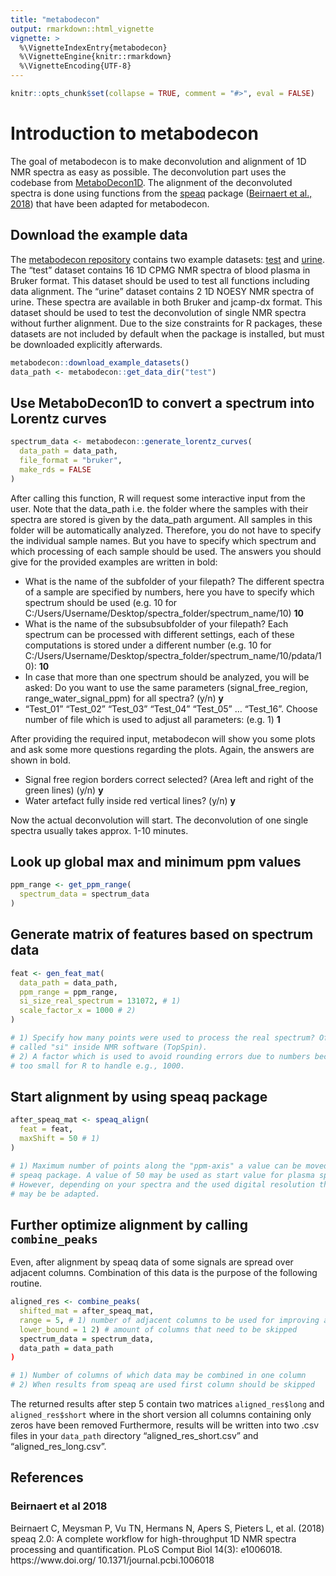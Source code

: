 ---
title: "metabodecon"
output: rmarkdown::html_vignette
vignette: >
  %\VignetteIndexEntry{metabodecon}
  %\VignetteEngine{knitr::rmarkdown}
  %\VignetteEncoding{UTF-8}
---

```{r knitr-setup, include = FALSE}
knitr::opts_chunk$set(collapse = TRUE, comment = "#>", eval = FALSE)

```

# Introduction to metabodecon

The goal of metabodecon is to make deconvolution and alignment of 1D NMR spectra as easy as possible. The deconvolution part uses the codebase from [MetaboDecon1D](https://www.doi.org/10.3390/metabo11070452). The alignment of the deconvoluted spectra is done using functions from the [speaq](https://CRAN.R-project.org/package=speaq) package ([Beirnaert et al., 2018](#beirnaert-et-al-2018)) that have been adapted for metabodecon.

## Download the example data

The [metabodecon repository](https://gitlab.spang-lab.de/grw28475/metabodecon) contains two example datasets: [test](https://gitlab.spang-lab.de/grw28475/metabodecon/-/tree/main/misc/datasets/test) and [urine](https://gitlab.spang-lab.de/grw28475/metabodecon/-/tree/main/misc/datasets/urine). The "test" dataset contains 16 1D CPMG NMR spectra of blood plasma in Bruker format. This dataset should be used to test all functions including data alignment. The "urine" dataset contains 2 1D NOESY NMR spectra of urine. These spectra are available in both Bruker and jcamp-dx format. This dataset should be used to test the deconvolution of single NMR spectra without further alignment. Due to the size constraints for R packages, these datasets are not included by default when the package is installed, but must be downloaded explicitly afterwards.

```{r download-example-datasets}
metabodecon::download_example_datasets()
data_path <- metabodecon::get_data_dir("test")
```

## Use MetaboDecon1D to convert a spectrum into Lorentz curves

```{r, eval=FALSE}
spectrum_data <- metabodecon::generate_lorentz_curves(
  data_path = data_path,
  file_format = "bruker",
  make_rds = FALSE
)
```

After calling this function, R will request some interactive input from the user. Note that the data_path i.e. the folder where the samples with their spectra are stored is given by the data_path argument. All samples in this folder will be automatically analyzed. Therefore, you do not have to specify the individual sample names. But you have to specify which spectrum and which processing of each sample should be used. The answers you should give for the provided examples are written in bold:

* What is the name of the subfolder of your filepath? The different spectra of a sample are specified by numbers, here you have to specify which spectrum should be used (e.g. 10 for C:/Users/Username/Desktop/spectra_folder/spectrum_name/10) **10**
* What is the name of the subsubsubfolder of your filepath? Each spectrum can be processed with different settings, each of these computations is stored under a different number (e.g. 10 for C:/Users/Username/Desktop/spectra_folder/spectrum_name/10/pdata/10): **10**
* In case that more than one spectrum should be analyzed, you will be asked: Do you want to use the same parameters (signal_free_region, range_water_signal_ppm) for all spectra? (y/n) **y**
* "Test_01" "Test_02" "Test_03" "Test_04" "Test_05" ... "Test_16". Choose number of file which is used to adjust all parameters: (e.g. 1) **1**

After providing the required input, metabodecon will show you some plots and ask some more questions regarding the plots. Again, the answers are shown in bold.

* Signal free region borders correct selected? (Area left and right of the green lines) (y/n) **y**
* Water artefact fully inside red vertical lines? (y/n) **y**

Now the actual deconvolution will start. The deconvolution of one single spectra usually takes approx. 1-10 minutes.

## Look up global max and minimum ppm values

```{r}
ppm_range <- get_ppm_range(
  spectrum_data = spectrum_data
)
```

## Generate matrix of features based on spectrum data

```{r}
feat <- gen_feat_mat(
  data_path = data_path,
  ppm_range = ppm_range,
  si_size_real_spectrum = 131072, # 1)
  scale_factor_x = 1000 # 2)
)

# 1) Specify how many points were used to process the real spectrum? Often
# called "si" inside NMR software (TopSpin).
# 2) A factor which is used to avoid rounding errors due to numbers becoming
# too small for R to handle e.g., 1000.
```

## Start alignment by using speaq package

```{r}
after_speaq_mat <- speaq_align(
  feat = feat,
  maxShift = 50 # 1)
)

# 1) Maximum number of points along the "ppm-axis" a value can be moved by the
# speaq package. A value of 50 may be used as start value for plasma spectra.
# However, depending on your spectra and the used digital resolution this value
# may be be adapted.
```

## Further optimize alignment by calling `combine_peaks`

Even, after alignment by speaq data of some signals are spread over adjacent columns. Combination of this
data is the purpose of the following routine. 
```{r}
aligned_res <- combine_peaks(
  shifted_mat = after_speaq_mat,
  range = 5, # 1) number of adjacent columns to be used for improving alignment
  lower_bound = 1 2) # amount of columns that need to be skipped
  spectrum_data = spectrum_data,
  data_path = data_path
)

# 1) Number of columns of which data may be combined in one column
# 2) When results from speaq are used first column should be skipped
```

The returned results after step 5 contain two matrices `aligned_res$long` and
`aligned_res$short` where in the short version all columns containing only
zeros have been removed Furthermore, results will be written into two .csv
files in your `data_path` directory "aligned_res_short.csv" and
"aligned_res_long.csv".

## References

### Beirnaert et al 2018

Beirnaert C, Meysman P, Vu TN, Hermans N, Apers S, Pieters L, et al. (2018) speaq 2.0: A complete workflow for high-throughput 1D NMR spectra processing and quantification. PLoS Comput Biol 14(3): e1006018. https://www.doi.org/ 10.1371/journal.pcbi.1006018

